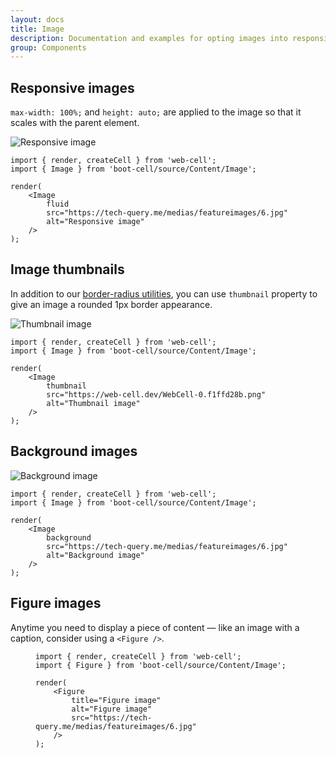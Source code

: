 ```yaml
---
layout: docs
title: Image
description: Documentation and examples for opting images into responsive behavior (so they never become larger than their parent elements) and add lightweight styles to them — all via classes.
group: Components
---
```




## Responsive images

`max-width: 100%;` and `height: auto;` are applied to the image so that it scales with the parent element.

<Example>
    <Image
        fluid
        src="https://tech-query.me/medias/featureimages/6.jpg"
        alt="Responsive image"
    />
</Example>

```TSX
import { render, createCell } from 'web-cell';
import { Image } from 'boot-cell/source/Content/Image';

render(
    <Image
        fluid
        src="https://tech-query.me/medias/featureimages/6.jpg"
        alt="Responsive image"
    />
);
```

## Image thumbnails

In addition to our [border-radius utilities][1], you can use `thumbnail` property to give an image a rounded 1px border appearance.

<Example>
    <Image
        thumbnail
        src="https://web-cell.dev/WebCell-0.f1ffd28b.png"
        alt="Thumbnail image"
    />
</Example>

```TSX
import { render, createCell } from 'web-cell';
import { Image } from 'boot-cell/source/Content/Image';

render(
    <Image
        thumbnail
        src="https://web-cell.dev/WebCell-0.f1ffd28b.png"
        alt="Thumbnail image"
    />
);
```

## Background images

<Example>
    <Image
        background
        src="https://tech-query.me/medias/featureimages/6.jpg"
        alt="Background image"
    />
</Example>

```TSX
import { render, createCell } from 'web-cell';
import { Image } from 'boot-cell/source/Content/Image';

render(
    <Image
        background
        src="https://tech-query.me/medias/featureimages/6.jpg"
        alt="Background image"
    />
);
```

## Figure images

Anytime you need to display a piece of content — like an image with a caption, consider using a `<Figure />`.

<Example>
    <Figure
        title="Figure image"
        alt="Figure image"
        src="https://tech-query.me/medias/featureimages/6.jpg"
    />
</Example>

```TSX
import { render, createCell } from 'web-cell';
import { Figure } from 'boot-cell/source/Content/Image';

render(
    <Figure
        title="Figure image"
        alt="Figure image"
        src="https://tech-query.me/medias/featureimages/6.jpg"
    />
);
```

[1]: https://getbootstrap.com/docs/4.5/utilities/borders/
